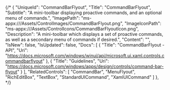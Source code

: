 {/* {
    "UniqueId": "CommandBarFlyout",
    "Title": "CommandBarFlyout",
    "Subtitle": "A mini-toolbar displaying proactive commands, and an optional menu of commands.",
    "ImagePath": "ms-appx:///Assets/ControlImages/CommandBarFlyout.png",
    "ImageIconPath": "ms-appx:///Assets/ControlIcons/CommandBarFlyoutIcon.png",
    "Description": "A mini-toolbar which displays a set of proactive commands, as well as a secondary menu of commands if desired.",
    "Content": "",
    "IsNew": false,
    "IsUpdated": false,
    "Docs": [
    {
        "Title": "CommandBarFlyout - API",
        "Uri": "https://docs.microsoft.com/windows/winui/api/microsoft.ui.xaml.controls.commandbarflyout"
    },
    {
        "Title": "Guidelines",
        "Uri": "https://docs.microsoft.com/windows/apps/design/controls/command-bar-flyout"
    }
    ],
    "RelatedControls": [
    "CommandBar",
    "MenuFlyout",
    "RichEditBox",
    "TextBox",
    "StandardUICommand",
    "XamlUICommand"
    ]
}, */}